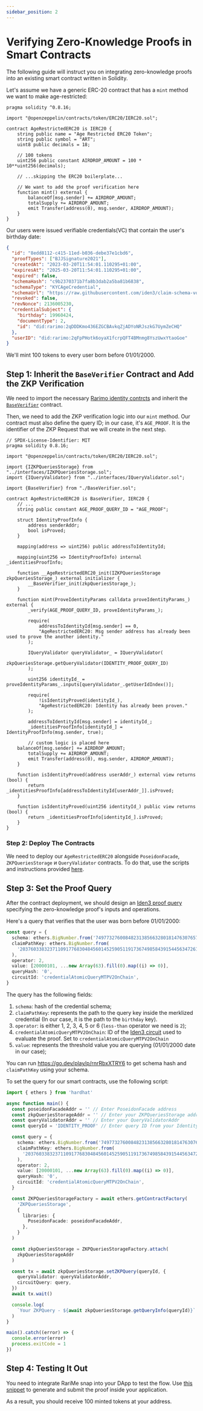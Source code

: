 ```yaml
---
sidebar_position: 2
---
```


# Verifying Zero-Knowledge Proofs in Smart Contracts

The following guide will instruct you on integrating zero-knowledge proofs into an existing smart contract written in Solidity.

Let's assume we have a generic ERC-20 contract that has a `mint` method we want to make age-restricted:

```solidity
pragma solidity ^0.8.16;

import "@openzeppelin/contracts/token/ERC20/IERC20.sol";

contract AgeRestrictedERC20 is IERC20 {
    string public name = "Age Restricted ERC20 Token";
    string public symbol = "ART";
    uint8 public decimals = 18;

    // 100 tokens
    uint256 public constant AIRDROP_AMOUNT = 100 * 10**uint256(decimals);

    // ...skipping the ERC20 boilerplate...

    // We want to add the proof verification here
    function mint() external {
        balanceOf[msg.sender] += AIRDROP_AMOUNT;
        totalSupply += AIRDROP_AMOUNT;
        emit Transfer(address(0), msg.sender, AIRDROP_AMOUNT);
    }
}
```

Our users were issued verifiable credentials(VC) that contain the user's birthday date:

```json
{
  "id": "8edd8112-c415-11ed-b036-debe37e1cbd6",
  "proofTypes": ["BJJSignature2021"],
  "createdAt": "2023-03-20T11:54:01.110295+01:00",
  "expiresAt": "2025-03-20T11:54:01.110295+01:00",
  "expired": false,
  "schemaHash": "c9b2370371b7fa8b3dab2a5ba81b6838",
  "schemaType": "KYCAgeCredential",
  "schemaUrl": "https://raw.githubusercontent.com/iden3/claim-schema-vocab/main/schemas/json/KYCAgeCredential-v3.json",
  "revoked": false,
  "revNonce": 2136005230,
  "credentialSubject": {
    "birthday": 19960424,
    "documentType": 2,
    "id": "did:rarimo:2qDDDKmo436EZGCBAvkqZjADYoNRJszkG7UymZeCHQ"
  },
  "userID": "did:rarimo:2qFpPHotk6oyaX1fcrpQFT4BMnmg8YszUwxYtaoGoe"
}
```

We'll mint 100 tokens to every user born before 01/01/2000.

## Step 1: Inherit the `BaseVerifier` Contract and Add the ZKP Verification

We need to import the necessary [Rarimo identity contrcts](https://github.com/rarimo/identity-contracts/tree/master) and inherit the [`BaseVerifier`](https://github.com/rarimo/identity-contracts/blob/aeb929ccc3fa8ab508fd7576f9fa853a081e5010/contracts/verifiers/BaseVerifier.sol) contract.

Then, we need to add the ZKP verification logic into our `mint` method. Our contract must also define the query ID; in our case, it's `AGE_PROOF`. It is the identifier of the ZKP Request that we will create in the next step.

```
// SPDX-License-Identifier: MIT
pragma solidity 0.8.16;

import "@openzeppelin/contracts/token/ERC20/IERC20.sol";

import {IZKPQueriesStorage} from "../interfaces/IZKPQueriesStorage.sol";
import {IQueryValidator} from "../interfaces/IQueryValidator.sol";

import {BaseVerifier} from "./BaseVerifier.sol";

contract AgeRestrictedERC20 is BaseVerifier, IERC20 {
    // ...
    string public constant AGE_PROOF_QUERY_ID = "AGE_PROOF";

    struct IdentityProofInfo {
        address senderAddr;
        bool isProved;
    }

    mapping(address => uint256) public addressToIdentityId;

    mapping(uint256 => IdentityProofInfo) internal _identitiesProofInfo;

    function __AgeRestrictedERC20_init(IZKPQueriesStorage zkpQueriesStorage_) external initializer {
        __BaseVerifier_init(zkpQueriesStorage_);
    }

    function mint(ProveIdentityParams calldata proveIdentityParams_) external {
        _verify(AGE_PROOF_QUERY_ID, proveIdentityParams_);

        require(
            addressToIdentityId[msg.sender] == 0,
            "AgeRestrictedERC20: Msg sender address has already been used to prove the another identity."
        );

        IQueryValidator queryValidator_ = IQueryValidator(
            zkpQueriesStorage.getQueryValidator(IDENTITY_PROOF_QUERY_ID)
        );

        uint256 identityId_ = proveIdentityParams_.inputs[queryValidator_.getUserIdIndex()];

        require(
            !isIdentityProved(identityId_),
            "AgeRestrictedERC20: Identity has already been proven."
        );

        addressToIdentityId[msg.sender] = identityId_;
        _identitiesProofInfo[identityId_] = IdentityProofInfo(msg.sender, true);

        // custom logic is placed here
	balanceOf[msg.sender] += AIRDROP_AMOUNT;
        totalSupply += AIRDROP_AMOUNT;
        emit Transfer(address(0), msg.sender, AIRDROP_AMOUNT);
    }

    function isIdentityProved(address userAddr_) external view returns (bool) {
        return _identitiesProofInfo[addressToIdentityId[userAddr_]].isProved;
    }

    function isIdentityProved(uint256 identityId_) public view returns (bool) {
        return _identitiesProofInfo[identityId_].isProved;
    }
}
```

### Step 2: Deploy The Contracts

We need to deploy our `AgeRestrictedERC20` alongside `PoseidonFacade`, `ZKPQueriesStorage` и `QueryValidator` contracts. To do that, use the scripts and instructions provided [here](https://github.com/rarimo/identity-contracts/tree/master).

## Step 3: Set the Proof Query

After the contract deployment, we should design an [Iden3 proof query](https://docs.iden3.io/protocol/querylanguage/) specifying the zero-knowledge proof's inputs and operations.

Here's a query that verifies that the user was born before 01/01/2000:

```ts
const query = {
  schema: ethers.BigNumber.from('74977327600848231385663280181476307657'),
  claimPathKey: ethers.BigNumber.from(
    '20376033832371109177683048456014525905119173674985843915445634726167450989630'
  ),
  operator: 2,
  value: [20000101, ...new Array(63).fill(0).map((i) => 0)],
  queryHash: '0',
  circuitId: 'credentialAtomicQueryMTPV2OnChain',
}
```

The query has the following fields:

1. `schema`: hash of the credential schema;
1. `claimPathKey`: represents the path to the query key inside the merklized credential (In our case, it is the path to the `birthday` key).
1. `operator`: is either 1, 2, 3, 4, 5 or 6 (`less-than` operator we need is `2`);
1. `credentialAtomicQueryMTPV2OnChain`: ID of the [Iden3 circuit](https://docs.iden3.io/protocol/main-circuits/) used to evaluate the proof. Set to `credentialAtomicQueryMTPV2OnChain`
1. `value`: represents the threshold value you are querying (01/01/2000 date in our case);

You can run https://go.dev/play/p/rnrRbxXTRY6 to get schema hash and `claimPathKey` using your schema.

To set the query for our smart contracts, use the following script:

```ts
import { ethers } from 'hardhat'

async function main() {
  const poseidonFacadeAddr = '' // Enter PoseidonFacade address
  const zkpQueriesStorageAddr = '' // Enter your ZKPQueriesStorage address
  const queryValidatorAddr = '' // Enter your QueryValidatorAddr
  const queryId = 'IDENTITY_PROOF' // Enter query ID from your IdentityVerifier contract

  const query = {
    schema: ethers.BigNumber.from('74977327600848231385663280181476307657'),
    claimPathKey: ethers.BigNumber.from(
      '20376033832371109177683048456014525905119173674985843915445634726167450989630'
    ),
    operator: 2,
    value: [20000101, ...new Array(63).fill(0).map((i) => 0)],
    queryHash: '0',
    circuitId: 'credentialAtomicQueryMTPV2OnChain',
  }

  const ZKPQueriesStorageFactory = await ethers.getContractFactory(
    'ZKPQueriesStorage',
    {
      libraries: {
        PoseidonFacade: poseidonFacadeAddr,
      },
    }
  )

  const zkpQueriesStorage = ZKPQueriesStorageFactory.attach(
    zkpQueriesStorageAddr
  )

  const tx = await zkpQueriesStorage.setZKPQuery(queryId, {
    queryValidator: queryValidatorAddr,
    circuitQuery: query,
  })
  await tx.wait()

  console.log(
    `Your ZKPQuery - ${await zkpQueriesStorage.getQueryInfo(queryId)}`
  )
}

main().catch((error) => {
  console.error(error)
  process.exitCode = 1
})
```

## Step 4: Testing It Out

You need to integrate RariMe snap into your DApp to test the flow. Use [this snippet](https://github.com/rarimo/rarime/tree/main/packages/connector#send-proof-to-custom-verifier-contract) to generate and submit the proof inside your application.

As a result, you should receive 100 minted tokens at your address.
